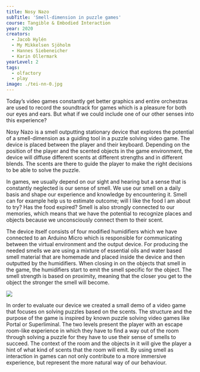 ```yaml
---
title: Nosy Nazo
subTitle: 'Smell-dimension in puzzle games'
course: Tangible & Embodied Interaction
year: 2020
creators:
  - Jacob Hylén
  - My Mikkelsen Sjöholm
  - Hannes Siebeneicher
  - Karin Ollermark
yearLevel: 2
tags:
  - olfactory
  - play
image: ./tei-nn-0.jpg
---
```


Today’s video games constantly get better graphics and entire orchestras are used to record the soundtrack for games which is a pleasure for both our eyes and ears. But what if we could include one of our other senses into this experience? 

Nosy Nazo is a smell outputting stationary device that explores the potential of a smell-dimension as a guiding tool in a puzzle solving video game. The device is placed between the player and their keyboard. Depending on the position of the player and the scented objects in the game environment, the device will diffuse different scents at different strengths and in different blends. The scents are there to guide the player to make the right decisions to be able to solve the puzzle. 

<MauVideo id="0_lfn9kupg" />

In games, we usually depend on our sight and hearing but a sense that is constantly neglected is our sense of smell. We use our smell on a daily basis and shape our experience and knowledge by encountering it. Smell can for example help us to estimate outcome; will I like the food I am about to try? Has the food expired? Smell is also strongly connected to our memories, which means that we have the potential to recognize places and objects because we unconsciously connect them to their scent. 

The device itself consists of four modified humidifiers which we have connected to an Arduino Micro which is responsible for communicating between the virtual environment and the output device. For producing the needed smells we are using a mixture of essential oils and water based smell material that are homemade and placed inside the device and then outputted by the humidifiers. When closing in on the objects that smell in the game, the humidifiers start to emit the smell specific for the object. The smell strength is based on proximity, meaning that the closer you get to the object the stronger the smell will become. 

![](./tei-nn-1.jpg)

In order to evaluate our device we created a small demo of a video game that focuses on solving puzzles based on the scents. The structure and the purpose of the game is inspired by known puzzle solving video games like Portal or Superliminal. The two levels present the player with an escape room-like experience in which they have to find a way out of the room through solving a puzzle for they have to use their sense of smells to succeed. The context of the room and the objects in it will give the player a hint of what kind of scents that the room will emit. By using smell as interaction in games can not only contribute to a more immersive experience, but represent the more natural way of our behaviour. 
